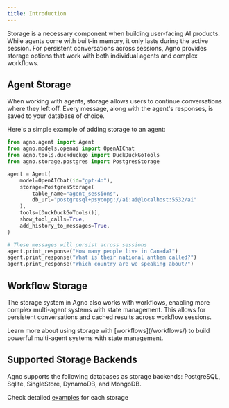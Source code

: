 ```yaml
---
title: Introduction
---
```


Storage is a necessary component when building user-facing AI products. While agents come with built-in memory, it only lasts during the active session. For persistent conversations across sessions, Agno provides storage options that work with both individual agents and complex workflows.

## Agent Storage

When working with agents, storage allows users to continue conversations where they left off. Every message, along with the agent's responses, is saved to your database of choice.

Here's a simple example of adding storage to an agent:

```python storage.py
from agno.agent import Agent
from agno.models.openai import OpenAIChat
from agno.tools.duckduckgo import DuckDuckGoTools
from agno.storage.postgres import PostgresStorage

agent = Agent(
    model=OpenAIChat(id="gpt-4o"),
    storage=PostgresStorage(
        table_name="agent_sessions", 
        db_url="postgresql+psycopg://ai:ai@localhost:5532/ai"
    ),
    tools=[DuckDuckGoTools()],
    show_tool_calls=True,
    add_history_to_messages=True,
)

# These messages will persist across sessions
agent.print_response("How many people live in Canada?")
agent.print_response("What is their national anthem called?")
agent.print_response("Which country are we speaking about?")
```

## Workflow Storage

The storage system in Agno also works with workflows, enabling more complex multi-agent systems with state management. This allows for persistent conversations and cached results across workflow sessions.

<Note>
Learn more about using storage with [workflows](/workflows/) to build powerful multi-agent systems with state management.
</Note>

## Supported Storage Backends

Agno supports the following databases as storage backends: PostgreSQL, Sqlite, SingleStore, DynamoDB, and MongoDB.

Check detailed [examples](/examples/concepts/storage) for each storage 